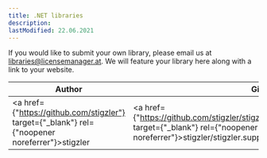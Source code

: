 ```yaml
---
title: .NET libraries
description:
lastModified: 22.06.2021
---
```


If you would like to submit your own library, please email us at
libraries@licensemanager.at. We will feature your library here along with a
link to your website.


Author | GitHub | Website
--- | --- | ---
<a href={"https://github.com/stigzler"} target={"_blank"} rel={"noopener noreferrer"}>stigzler</a> | <a href={"https://github.com/stigzler/stigzler.support.wcLicenseManagerNet"} target={"_blank"} rel={"noopener noreferrer"}>stigzler/stigzler.support.wcLicenseManagerNet</a> | <a href={"https://MagoArcade.com"} target={"_blank"} rel={"noopener noreferrer"}>MagoArcade.com</a>
